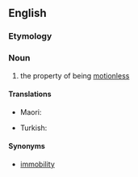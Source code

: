 ==English==

===Etymology===
{{suffix|en|motionless|ness}}

===Noun===
{{en-noun|-}}

# the property of being [[motionless]]

====Translations====
{{trans-top|the state of no movement}}
* Maori: {{t|mi|patekotanga}}
{{trans-mid}}
* Turkish: {{t+|tr|hareketsizlik}}
{{trans-bottom}}

====Synonyms====
* [[immobility]]